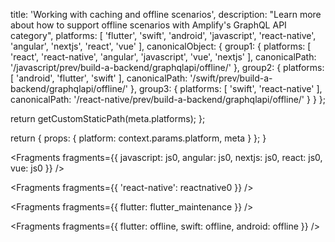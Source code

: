 
  title: 'Working with caching and offline scenarios',
  description: "Learn more about how to support offline scenarios with Amplify's GraphQL API category",
  platforms: [
    'flutter',
    'swift',
    'android',
    'javascript',
    'react-native',
    'angular',
    'nextjs',
    'react',
    'vue'
  ],
  canonicalObject: {
    group1: {
      platforms: [
        'react',
        'react-native',
        'angular',
        'javascript',
        'vue',
        'nextjs'
      ],
      canonicalPath: '/javascript/prev/build-a-backend/graphqlapi/offline/'
    },
    group2: {
      platforms: [
        'android',
        'flutter',
        'swift'
      ],
      canonicalPath: '/swift/prev/build-a-backend/graphqlapi/offline/'
    },
    group3: {
      platforms: [
        'swift',
        'react-native'
      ],
      canonicalPath: '/react-native/prev/build-a-backend/graphqlapi/offline/'
    }
  }
};

  return getCustomStaticPath(meta.platforms);
};

  return {
    props: {
      platform: context.params.platform,
      meta
    }
  };
}


<Fragments
  fragments={{
    javascript: js0,
    angular: js0,
    nextjs: js0,
    react: js0,
    vue: js0
  }}
/>


<Fragments fragments={{ 'react-native': reactnative0 }} />


<Fragments fragments={{ flutter: flutter_maintenance }} />


<Fragments fragments={{ flutter: offline, swift: offline, android: offline }} />
